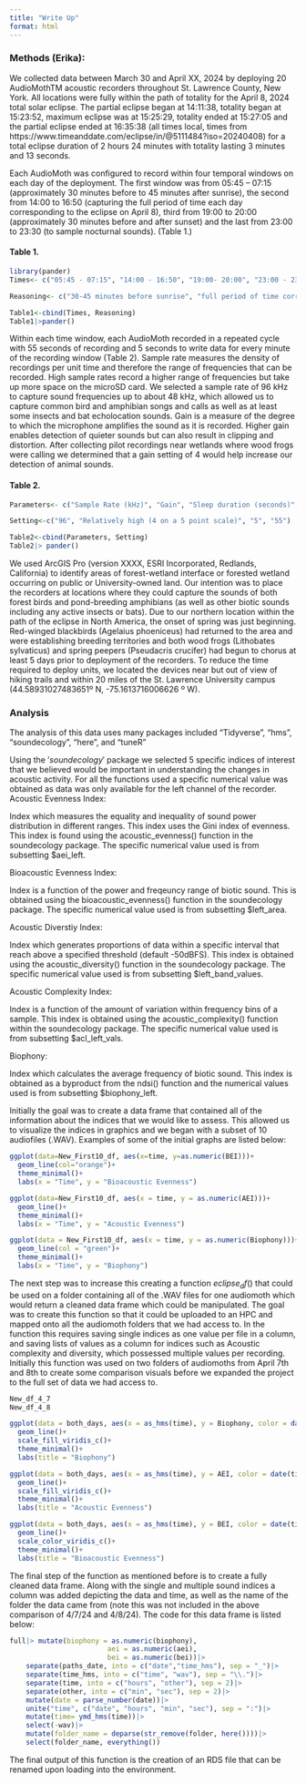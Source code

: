 ```yaml
---
title: "Write Up"
format: html
---
```


### Methods (Erika): 

We collected data between March 30 and April XX, 2024 by deploying 20 AudioMothTM acoustic recorders throughout St. Lawrence County, New York. All locations were fully within the path of totality for the April 8, 2024 total solar eclipse. The partial eclipse began at 14:11:38, totality began at 15:23:52, maximum eclipse was at 15:25:29, totality ended at 15:27:05 and the partial eclipse ended at 16:35:38 (all times local, times from https://www.timeanddate.com/eclipse/in/@5111484?iso=20240408) for a total eclipse duration of 2 hours 24 minutes with totality lasting 3 minutes and 13 seconds.  

Each AudioMoth was configured to record within four temporal windows on each day of the deployment. The first window was from 05:45 – 07:15 (approximately 30 minutes before to 45 minutes after sunrise), the second from 14:00 to 16:50 (capturing the full period of time each day corresponding to the eclipse on April 8),  third from 19:00 to 20:00 (approximately 30 minutes before and after sunset) and the last from 23:00 to 23:30 (to sample nocturnal sounds). (Table 1.)

#### Table 1. 

```r
library(pander)
Times<- c("05:45 - 07:15", "14:00 - 16:50", "19:00- 20:00", "23:00 - 23:30")

Reasoning<- c("30-45 minutes before sunrise", "full period of time corresponding to the eclipse", "~30 minutes before and after sunset", "sample nocturnal activity")

Table1<-cbind(Times, Reasoning)
Table1|>pander()
```


Within each time window, each AudioMoth recorded in a repeated cycle with 55 seconds of recording and 5 seconds to write data for every minute of the recording window (Table 2). Sample rate measures the density of recordings per unit time and therefore the range of frequencies that can be recorded. High sample rates record a higher range of frequencies but take up more space on the microSD card. We selected a sample rate of 96 kHz to capture sound frequencies up to about 48 kHz, which allowed us to capture common bird and amphibian songs and calls as well as at least some insects and bat echolocation sounds. Gain is a measure of the degree to which the microphone amplifies the sound as it is recorded. Higher gain enables detection of quieter sounds but can also result in clipping and distortion. After collecting pilot recordings near wetlands where wood frogs were calling we determined that a gain setting of 4 would help increase our detection of animal sounds. 

#### Table 2. 

```r
Parameters<- c("Sample Rate (kHz)", "Gain", "Sleep duration (seconds)", "Recording duration (seconds)")

Setting<-c("96", "Relatively high (4 on a 5 point scale)", "5", "55")

Table2<-cbind(Parameters, Setting)
Table2|> pander()
```



We used ArcGIS Pro (version XXXX, ESRI Incorporated, Redlands, California) to identify areas of forest-wetland interface or forested wetland occurring on public or University-owned land. Our intention was to place the recorders at locations where they could capture the sounds of both forest birds and pond-breeding amphibians (as well as other biotic sounds including any active insects or bats). Due to our northern location within the path of the eclipse in North America, the onset of spring was just beginning. Red-winged blackbirds (Agelaius phoeniceus) had returned to the area and were establishing breeding territories and both wood frogs (Lithobates sylvaticus) and spring peepers (Pseudacris crucifer) had begun to chorus at least 5 days prior to deployment of the recorders. To reduce the time required to deploy units, we located the devices near but out of view of hiking trails and within 20 miles of the St. Lawrence University campus (44.58931027483651º N, -75.1613716006626 º W). 


### Analysis

The analysis of this data uses many packages included "Tidyverse", "hms", "soundecology", "here", and "tuneR"

Using the $'soundecology'$ package we selected 5 specific indices of interest that we believed would be important in understanding the changes in acoustic activity. For all the functions used a specific numerical value was obtained as data was only available for the left channel of the recorder. 
Acoustic Evenness Index:

Index which measures the equality and inequality of sound power distribution in different ranges. This index uses the Gini index of evenness. This index is found using the acoustic_evenness() function in the soundecology package. The specific numerical value used is from subsetting $aei_left. 

Bioacoustic Evenness Index:

Index is a function of the power and freqeuncy range of biotic sound. This is obtained using the bioacoustic_evenness() function in the soundecology package. The specific numerical value used is from subsetting $left_area.  

Acoustic Diverstiy Index:

Index which generates proportions of data within a specific interval that reach above a specified threshold (default -50dBFS). This index is obtained using the acoustic_diversity() function in the soundecology package. The specific numerical value used is from subsetting $left_band_values.  

Acoustic Complexity Index:

Index is a function of the amount of variation within frequency bins of a sample. This index is obtained using the acoustic_complexity() function within the soundecology package. The specific numerical value used is from subsetting $acl_left_vals.  

Biophony: 

Index which calculates the average frequency of biotic sound. This index is obtained as a byproduct from the ndsi() function and the numerical values used is from subsetting $biophony_left. 

Initially the goal was to create a data frame that contained all of the information about the indices that we would like to assess. This allowed us to visualize the indices in graphics and we began with a subset of 10 audiofiles (.WAV). Examples of some of the initial graphs are listed below: 
```r
ggplot(data=New_First10_df, aes(x=time, y=as.numeric(BEI)))+
  geom_line(col="orange")+
  theme_minimal()+
  labs(x = "Time", y = "Bioacoustic Evenness")

ggplot(data=New_First10_df, aes(x = time, y = as.numeric(AEI)))+
  geom_line()+
  theme_minimal()+
  labs(x = "Time", y = "Acoustic Evenness")

ggplot(data = New_First10_df, aes(x = time, y = as.numeric(Biophony)))+
  geom_line(col = "green")+
  theme_minimal()+
  labs(x = "Time", y = "Biophony")

```

The next step was to increase this creating  a function $eclipse_df()$ that could be used on a folder containing all of the .WAV files for one audiomoth which would return a cleaned data frame which could be manipulated. The goal was to create this function so that it could be uploaded to an HPC and mapped onto all the audiomoth folders that we had access to. In the function this requires saving single indices as one value per file in a column, and saving lists of values as a column for indices such as Acoustic complexity and diversity, which possessed multiple values per recording. Initially this function was used on two folders of audiomoths from April 7th and 8th to create some comparison visuals before we expanded the project to the full set of data we had access to. 

 
```r
New_df_4_7
New_df_4_8

ggplot(data = both_days, aes(x = as_hms(time), y = Biophony, color = date(time)))+
  geom_line()+
  scale_fill_viridis_c()+
  theme_minimal()+
  labs(title = "Biophony")

ggplot(data = both_days, aes(x = as_hms(time), y = AEI, color = date(time)))+
  geom_line()+
  scale_fill_viridis_c()+
  theme_minimal()+
  labs(title = "Acoustic Evenness")

ggplot(data = both_days, aes(x = as_hms(time), y = BEI, color = date(time)))+
  geom_line()+
  scale_color_viridis_c()+
  theme_minimal()+
  labs(title = "Bioacoustic Evenness")
```

The final step of the function as mentioned before is to create a fully cleaned data frame. Along with the single and multiple sound indices a column was added depicting the data and time, as well as the name of the folder the data came from (note this was not included in the above comparison of 4/7/24 and 4/8/24). The code for this data frame is listed below:

```r
full|> mutate(biophony = as.numeric(biophony),
                        aei = as.numeric(aei),
                        bei = as.numeric(bei))|>
    separate(paths_date, into = c("date","time_hms"), sep = "_")|>
    separate(time_hms, into = c("time", "wav"), sep = "\\.")|>
    separate(time, into = c("hours", "other"), sep = 2)|>
    separate(other, into = c("min", "sec"), sep = 2)|>
    mutate(date = parse_number(date))|>
    unite("time", c("date", "hours", "min", "sec"), sep = ":")|>
    mutate(time= ymd_hms(time))|>
    select(-wav)|>
    mutate(folder_name = deparse(str_remove(folder, here())))|>
    select(folder_name, everything())
```

The final output of this function is the creation of an RDS file that can be renamed upon loading into the environment. 













